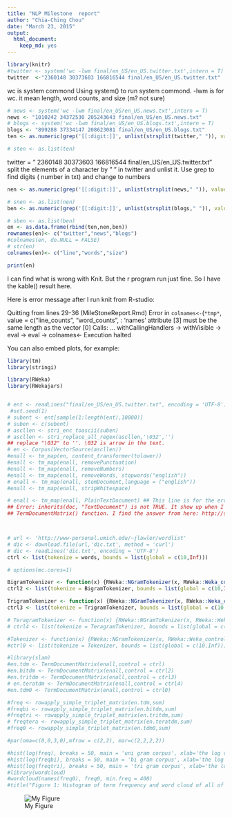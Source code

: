 ```yaml
---
title: "NLP Milestone  report"
author: "Chia-Ching Chou"
date: "March 23, 2015"
output:
  html_document:
    keep_md: yes
---
```




```r
library(knitr)
#twitter <- system('wc -lwm final/en_US/en_US.twitter.txt',intern = T)
twitter  <-"2360148 30373603 166816544 final/en_US/en_US.twitter.txt"
```
wc is system commond
Using system() to run system commond. -lwm is for wc. it mean length, word counts, and size (m? not sure)
```r
# news <- system('wc -lwm final/en_US/en_US.news.txt',intern = T)
news <- "1010242 34372530 205243643 final/en_US/en_US.news.txt"
# blogs <- system('wc -lwm final/en_US/en_US.blogs.txt',intern = T)
blogs <- "899288 37334147 208623081 final/en_US/en_US.blogs.txt"
ten <- as.numeric(grep('[[:digit:]]', unlist(strsplit(twitter," ")), value = T))

# sten <- as.list(ten)
```
twitter = " 2360148 30373603 166816544 final/en_US/en_US.twitter.txt"
split the elements of a character by " " in twitter and unlist it.
Use grep to find digits ( number in txt) and change to numbers
```r
nen <- as.numeric(grep('[[:digit:]]', unlist(strsplit(news," ")), value = T))

# snen <- as.list(nen)
ben <- as.numeric(grep('[[:digit:]]', unlist(strsplit(blogs," ")), value = T))

# sben <- as.list(ben)
en <- as.data.frame(rbind(ten,nen,ben))
rownames(en)<- c("twitter","news","blogs")
#colnames(en, do.NULL = FALSE)
# str(en)
colnames(en)<- c("line","words","size")

print(en)

```

I can find what is wrong with Knit. But the r program run just fine.
So I have the kable() result here.



Here is error message after I run knit from R-studio:

Quitting from lines 29-36 (MileStoneReport.Rmd) 
Error in `colnames<-`(`*tmp*`, value = c("line_counts", "word_counts",  : 
  'names' attribute [3] must be the same length as the vector [0]
Calls: <Anonymous> ... withCallingHandlers -> withVisible -> eval -> eval -> colnames<-
Execution halted

You can also embed plots, for example:
```r
library(tm)
library(stringi)

library(RWeka)
library(RWekajars)


# ent <- readLines("final/en_US/en_US.twitter.txt", encoding = 'UTF-8')
 #set.seed(1)
# subent <- ent[sample(1:length(ent),10000)]
# suben <- c(subent)
# ascllen <- stri_enc_toascii(suben)
# ascllen <- stri_replace_all_regex(ascllen,'\032','')
## replace "\032" to ''. \032 is arrow in the text.
# en <- Corpus(VectorSource(ascllen))
#enall <- tm_map(en, content_transformer(tolower))
#enall <- tm_map(enall, removePunctuation)
#enall <- tm_map(enall, removeNumbers)
#enall <- tm_map(enall, removeWords, stopwords("english"))
# enall <- tm_map(enall, stemDocument,language = ("english"))
#enall <- tm_map(enall, stripWhitespace)

# enall <- tm_map(enall, PlainTextDocument) ## This line is for the error message
## Error: inherits(doc, "TextDocument") is not TRUE. It show up when I run 
## TermDocumentMatrix() function. I find the answer from here: http://stackoverflo## cw.com/questions/24191728/documenttermmatrix-error-on-corpus-argument



# url <- 'http://www-personal.umich.edu/~jlawler/wordlist'
# dic <- download.file(url,'dic.txt', method = 'curl')
# dic <- readLines('dic.txt', encoding = 'UTF-8')
ctrl <- list(tokenize = words, bounds = list(global = c(10,Inf)))

```

```r
# options(mc.cores=1)

BigramTokenizer <- function(x) {RWeka::NGramTokenizer(x, RWeka::Weka_control(min = 2, max = 2))}
ctrl2 <- list(tokenize = BigramTokenizer, bounds = list(global = c(10,Inf)))

TrigramTokenizer <- function(x) {RWeka::NGramTokenizer(x, RWeka::Weka_control(min = 3, max = 3))}
ctrl3 <- list(tokenize = TrigramTokenizer, bounds = list(global = c(10,Inf)))

# TeragramTokenizer <- function(x) {RWeka::NGramTokenizer(x, RWeka::Weka_control(min = 4, max = 4))}
# ctrl4 <- list(tokenize = TeragramTokenizer, bounds = list(global = c(10,Inf)))

#Tokenizer <- function(x) {RWeka::NGramTokenizer(x, RWeka::Weka_control(min = 1, max = 3))}
#ctrl0 <- list(tokenize = Tokenizer, bounds = list(global = c(10,Inf)))

#library(slam)
#en.tdm <- TermDocumentMatrix(enall,control = ctrl)
#en.bitdm <- TermDocumentMatrix(enall,control = ctrl2)
#en.tritdm <- TermDocumentMatrix(enall,control = ctrl3)
# en.teratdm <- TermDocumentMatrix(enall,control = ctrl4)
#en.tdm0 <- TermDocumentMatrix(enall,control = ctrl0)

#freq <- rowapply_simple_triplet_matrix(en.tdm,sum)
#freqbi <- rowapply_simple_triplet_matrix(en.bitdm,sum)
#freqtri <- rowapply_simple_triplet_matrix(en.tritdm,sum)
# freqtera <- rowapply_simple_triplet_matrix(en.teratdm,sum)
#freq0 <- rowapply_simple_triplet_matrix(en.tdm0,sum)
```


```r
#par(oma=c(0,0,3,0),mfrow = c(2,2), mar=c(2,2,2,2))

#hist(log(freq), breaks = 50, main = 'uni gram corpus', xlab='the log value of the Frequency', ylab='')
#hist(log(freqbi), breaks = 50, main = 'bi gram corpus', xlab='the log value of the Frequency', ylab='')
#hist(log(freqtri), breaks = 50, main = 'tri gram corpus', xlab='the log value of the Frequency', ylab='')
#library(wordcloud)
#wordcloud(names(freq0), freq0, min.freq = 400)
#title("Figure 1: Histogram of term frequency and word cloud of all of the three corpus",outer=T)

```

![My Figure](figure1.png)
